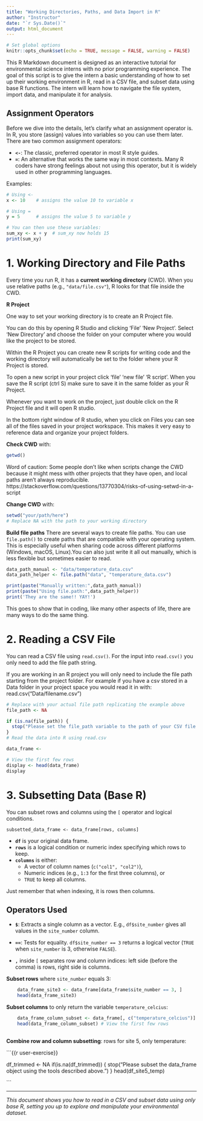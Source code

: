 ```yaml
---
title: "Working Directories, Paths, and Data Import in R"
author: "Instructor"
date: "`r Sys.Date()`"
output: html_document
---
```


```r
# Set global options
knitr::opts_chunk$set(echo = TRUE, message = FALSE, warning = FALSE)
```

This R Markdown document is designed as an interactive tutorial for environmental science interns with no prior programming experience. The goal of this script is to give the intern a basic understanding of how to set up their working environment in R, read in a CSV file, and subset data using base R functions. The intern will learn how to navigate the file system, import data, and manipulate it for analysis.

## Assignment Operators

Before we dive into the details, let's clarify what an assignment operator is. In R, you store (assign) values into variables so you can use them later. There are two common assignment operators:

-   **`<-`**: The classic, preferred operator in most R style guides.
-   **`=`**: An alternative that works the same way in most contexts. Many R coders have strong feelings about not using this operator, but it is widely used in other programming languages.

Examples:

```r
# Using <-
x <- 10    # assigns the value 10 to variable x

# Using =
y = 5      # assigns the value 5 to variable y

# You can then use these variables:
sum_xy <- x + y  # sum_xy now holds 15
print(sum_xy)  
```

# 1. Working Directory and File Paths

Every time you run R, it has a **current working directory** (CWD). When you use relative paths (e.g., `"data/file.csv"`), R looks for that file inside the CWD.

**R Project**

One way to set your working directory is to create an R Project file. 

You can do this by opening R Studio and clicking 'File' 'New Project'. Select 'New Directory' and choose the folder on your computer where you would like the project to be stored. 

Within the R Project you can create new R scripts for writing code and the working directory will automatically be set to the folder where your R Project is stored. 

To open a new script in your project click 'file' 'new file' 'R script'. When you save the R script (ctrl S) make sure to save it in the same folder as your R Project.

Whenever you want to work on the project, just double click on the R Project file and it will open R studio. 

In the bottom right window of R studio, when you click on Files you can see all of the files saved in your project workspace. This makes it very easy to reference data and organize your project folders.


**Check CWD** with:

```r

getwd()

```
Word of caution: Some people don't like when scripts change the CWD because it might mess with other projects that they have open, and local paths aren't always reproducible.
https://stackoverflow.com/questions/13770304/risks-of-using-setwd-in-a-script

**Change CWD** with:

```r

setwd("your/path/here")
# Replace NA with the path to your working directory

```

**Build file paths** There are several ways to create file paths. You can use `file.path()` to create paths that are compatible with your operating system. This is especially useful when sharing code across different platforms (Windows, macOS, Linux).You can also just write it all out manually, which is less flexible but sometimes easier to read.

```r
data_path_manual <- "data/temperature_data.csv"
data_path_helper <- file.path("data", "temperature_data.csv")

print(paste("Manually written:",data_path_manual))
print(paste("Using file.path:",data_path_helper))
print('They are the same!! YAY!')

```

This goes to show that in coding, like many other aspects of life, there are many ways to do the same thing.

# 2. Reading a CSV File

You can read a CSV file using `read.csv()`. For the input into `read.csv()` you only need to add the file path string.

If you are working in an R project you will only need to include the file path starting from the project folder. For example if you have a csv stored in a Data folder in your project space you would read it in with:
read.csv("Data/filename.csv")

```r
# Replace with your actual file path replicating the example above
file_path <- NA

if (is.na(file_path)) {
  stop("Please set the file_path variable to the path of your CSV file.")
}
# Read the data into R using read.csv

data_frame <- 

# View the first few rows
display <- head(data_frame)
display
```

# 3. Subsetting Data (Base R)

You can subset rows and columns using the `[` operator and logical conditions.

```         
subsetted_data_frame <- data_frame[rows, columns]
```

-   **`df`** is your original data frame.
-   **`rows`** is a logical condition or numeric index specifying which rows to keep.
-   **`columns`** is either:
    -   A vector of column names (`c("col1", "col2")`),
    -   Numeric indices (e.g., `1:3` for the first three columns), or
    -   `TRUE` to keep all columns.

Just remember that when indexing, it is rows then columns.

## Operators Used

-   **`$`**: Extracts a single column as a vector. E.g., `df$site_number` gives all values in the `site_number` column.

-   **`==`**: Tests for equality. `df$site_number == 3` returns a logical vector (`TRUE` when `site_number` is 3, otherwise `FALSE`).

-   **`,`** inside `[` separates row and column indices: left side (before the comma) is rows, right side is columns.

**Subset rows** where `site_number` equals 3:

```r
    data_frame_site3 <- data_frame[data_frame$site_number == 3, ]
    head(data_frame_site3)
```

**Subset columns** to only return the variable `temperature_celcius`:

```r

    data_frame_column_subset <- data_frame[, c("temperature_celcius")]
    head(data_frame_column_subset) # View the first few rows
    
```

**Combine row and column subsetting**: rows for site 5, only temperature:

```{{r user-exercise}}

df_trimmed <- NA
if(is.na(df_trimmed)) {
  stop("Please subset the data_frame object using the tools described above.")
}
head(df_site5_temp)

```

------------------------------------------------------------------------

*This document shows you how to read in a CSV and subset data using only base R, setting you up to explore and manipulate your environmental dataset.*
